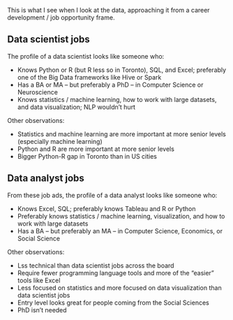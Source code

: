 

This is what I see when I look at the data, approaching it from a career development / job opportunity frame.

## Data scientist jobs

The profile of a data scientist looks like someone who:

- Knows Python or R (but R less so in Toronto), SQL, and Excel; preferably one of the Big Data frameworks like Hive or Spark
- Has a BA or MA -- but preferably a PhD -- in Computer Science or Neuroscience
- Knows statistics / machine learning, how to work with large datasets, and data visualization; NLP wouldn't hurt

Other observations:

- Statistics and machine learning are more important at more senior levels (especially machine learning)
- Python and R are more important at more senior levels
- Bigger Python-R gap in Toronto than in US cities

## Data analyst jobs

From these job ads, the profile of a data analyst looks like someone who:

- Knows Excel, SQL; preferably knows Tableau and R or Python
- Preferably knows statistics / machine learning, visualization, and how to work with large datasets
- Has a BA -- but preferably an MA -- in Computer Science, Economics, or Social Science

Other observations:

- Lss technical than data scientist jobs across the board
- Require fewer programming language tools and more of the "easier" tools like Excel
- Less focused on statistics and more focused on data visualization than data scientist jobs
- Entry level looks great for people coming from the Social Sciences
- PhD isn't needed


